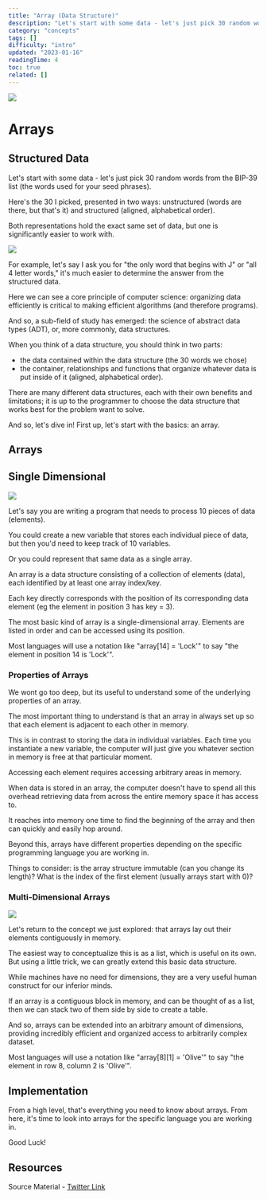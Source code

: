```yaml
---
title: "Array (Data Structure)"
description: "Let's start with some data - let's just pick 30 random words from the BIP-39 list (the words used for your seed phrases)."
category: "concepts"
tags: []
difficulty: "intro"
updated: "2023-01-16"
readingTime: 4
toc: true
related: []
---
```


![](/images/array-banner.png)

# Arrays

## Structured Data

Let's start with some data - let's just pick 30 random words from the BIP-39 list (the words used for your seed phrases).

Here's the 30 I picked, presented in two ways: unstructured (words are there, but that's it) and structured (aligned, alphabetical order).

Both representations hold the exact same set of data, but one is significantly easier to work with.

![](/images/array-0.png)

For example, let's say I ask you for "the only word that begins with J" or "all 4 letter words," it's much easier to determine the answer from the structured data.

Here we can see a core principle of computer science: organizing data efficiently is critical to making efficient algorithms (and therefore programs).

And so, a sub-field of study has emerged: the science of abstract data types (ADT), or, more commonly, data structures.

When you think of a data structure, you should think in two parts:

*   the data contained within the data structure (the 30 words we chose)
*   the container, relationships and functions that organize whatever data is put inside of it (aligned, alphabetical order).

There are many different data structures, each with their own benefits and limitations; it is up to the programmer to choose the data structure that works best for the problem want to solve.

And so, let's dive in! First up, let's start with the basics: an array.

## Arrays

## Single Dimensional

![](/images/array-1.png)

Let's say you are writing a program that needs to process 10 pieces of data (elements).

You could create a new variable that stores each individual piece of data, but then you'd need to keep track of 10 variables.

Or you could represent that same data as a single array.

An array is a data structure consisting of a collection of elements (data), each identified by at least one array index/key.

Each key directly corresponds with the position of its corresponding data element (eg the element in position 3 has key = 3).

The most basic kind of array is a single-dimensional array. Elements are listed in order and can be accessed using its position.

Most languages will use a notation like "array\[14\] = 'Lock'" to say "the element in position 14 is 'Lock'".

### Properties of Arrays

We wont go too deep, but its useful to understand some of the underlying properties of an array.

The most important thing to understand is that an array in always set up so that each element is adjacent to each other in memory.

This is in contrast to storing the data in individual variables. Each time you instantiate a new variable, the computer will just give you whatever section in memory is free at that particular moment.

Accessing each element requires accessing arbitrary areas in memory.

When data is stored in an array, the computer doesn't have to spend all this overhead retrieving data from across the entire memory space it has access to.

It reaches into memory one time to find the beginning of the array and then can quickly and easily hop around.

Beyond this, arrays have different properties depending on the specific programming language you are working in.

Things to consider: is the array structure immutable (can you change its length)? What is the index of the first element (usually arrays start with 0)?

### Multi-Dimensional Arrays

![](/images/array-2.png)

Let's return to the concept we just explored: that arrays lay out their elements contiguously in memory.

The easiest way to conceptualize this is as a list, which is useful on its own. But using a little trick, we can greatly extend this basic data structure.

While machines have no need for dimensions, they are a very useful human construct for our inferior minds.

If an array is a contiguous block in memory, and can be thought of as a list, then we can stack two of them side by side to create a table.

And so, arrays can be extended into an arbitrary amount of dimensions, providing incredibly efficient and organized access to arbitrarily complex dataset.

Most languages will use a notation like "array\[8\]\[1\] = 'Olive'" to say "the element in row 8, column 2 is 'Olive'".

## Implementation

From a high level, that's everything you need to know about arrays. From here, it's time to look into arrays for the specific language you are working in.

Good Luck!

## Resources

Source Material - [Twitter Link](https://twitter.com/logarithmicrex/status/1615039118718959619)
